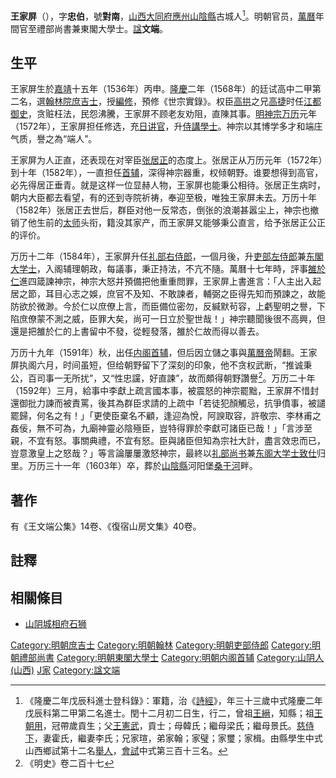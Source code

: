 {{Otheruses|other=名为王文端的其他人物|王文端}}
{{明清人物信息框
| 姓名 = 王家屏 
| 原名 =
| 圖片名稱 = 王家屏.jpg
| 圖片大小 = 250px
| 圖片說明 = 王家屏公服像
| 最高職務 = 禮部尚書兼東閣大學士
| 國家 = 大明 
| 爵位 =
| 籍貫 = [[山西|山西]][[大同府|大同府]][[應州|應州]][[山陰縣|山陰縣]]
| 族裔 = 
| 字號 = 字忠伯，號對南
| 諡號 = 文端
| 出生日期 = [[嘉靖|嘉靖]]十五年（1536年）
| 出生地點 =
| 逝世日期 = [[万历|万历]]三十一年（1603年）
| 逝世地點 =
| 墓葬 =
| 配偶 = 霍氏、李氏
| 親屬 = 曾祖[[王縉|王縉]]，祖[[王朝用|王朝用]]<br>父[[王憲武|王憲武]]，母韓氏；繼母梁氏；繼母景氏
| 出身 =
* 隆慶二年戊辰科進士出身
| 經歷 =
| 著作 =  
*《王文端公集》14卷
*《復宿山房文集》40卷
}}

'''王家屏 '''（{{bd|1535年||1603年|catIdx=Wang,王}}），字'''忠伯'''，號'''對南'''，[[山西|山西]][[大同府|大同府]][[應州|應州]][[山陰縣|山陰縣]]古城人<ref>《隆慶二年戊辰科進士登科錄》：軍籍，治《[[詩經|詩經]]》，年三十三歲中式隆慶二年戊辰科第二甲第二名進士。閏十二月初二日生，行二，曾祖[[王縉|王縉]]，知縣；祖[[王朝用|王朝用]]，冠帶歲貢生；父[[王憲武|王憲武]]，貢士；母韓氏；繼母梁氏；繼母景氏。[[慈侍下|慈侍下]]，妻霍氏，繼妻李氏；兄家瑄，弟家翰；家璧；家璽；家楫。由縣學生中式山西鄉試第十二名[[舉人|舉人]]，[[會試|會試]]中式第三百十三名。</ref>。明朝官员，[[萬曆|萬曆]]年間官至禮部尚書兼東閣大學士。[[諡|諡]]'''文端'''。

==生平==
王家屏生於[[嘉靖|嘉靖]]十五年（1536年）丙申。[[隆庆_(明朝)|隆慶]]二年（1568年）的廷试高中二甲第二名，選[[翰林院|翰林院]][[庶吉士|庶吉士]]，授[[編修|編修]]，預修《世宗實錄》。权臣[[高拱|高拱]]之兄[[高捷|高捷]]时任[[江都|江都]][[御史|御史]]，贪赃枉法，民怨沸騰，王家屏不顾老友劝阻，直陳其事。[[明神宗|明神宗]][[万历|万历]]元年（1572年），王家屏担任修选，充[[日讲官|日讲官]]，升[[侍講學士|侍講學士]]。神宗以其博学多才和端庄气质，譽之為“端人”。

王家屏为人正直，还表现在对宰臣[[张居正|张居正]]的态度上。张居正从万历元年（1572年）到十年（1582年），一直担任[[首辅|首辅]]，深得神宗器重，权倾朝野。谁要想得到高官，必先得居正垂青。就是这样一位显赫人物，王家屏也能秉公相待。张居正生病时，朝内大臣都去看望，有的还到寺院祈祷，奉迎至极，唯独王家屏未去。万历十年（1582年）张居正去世后，群臣对他一反常态，倒张的浪潮甚嚣尘上，神宗也撤销了他生前的[[太师|太师]]头衔，籍没其家产，而王家屏又能够秉公直言，给予张居正公正的评价。

万历十二年（1584年），王家屏升任[[礼部右侍郎|礼部右侍郎]]，一個月後，升[[吏部左侍郎|吏部左侍郎]]兼[[东閣大学士|东閣大学士]]，入阁辅理朝政，每議事，秉正持法，不亢不隨。萬曆十七年時，評事[[雒於仁|雒於仁]]進四箴諫神宗，神宗大怒并預備把他重重問罪，王家屏上書進言：「人主出入起居之節，耳目心志之娛，庶官不及知、不敢諫者，輔弼之臣得先知而預諫之，故能防欲於微渺。今於仁以庶僚上言，而臣備位密勿，反緘默茍容，上虧聖明之譽，下陷庶僚蒙不測之威，臣罪大矣，尚可一日立於聖世哉！」神宗聽聞後很不高興，但還是把雒於仁的上書留中不發，從輕發落，雒於仁故而得以善去。

万历十九年（1591年）秋，出任[[内阁首辅|内阁首辅]]，但后因立儲之事與[[萬曆帝|萬曆帝]]鬧翻。王家屏执阁六月，时间虽短，但给朝野留下了深刻的印象，他不贪权武断，“推诚秉公，百司事一无所扰”，又“性忠讜，好直諫”，故而頗得朝野讚譽<ref>《明史》卷二百十七</ref>。万历二十年（1592年）三月，給事中李獻上疏言國本事，被震怒的神宗罷黜，王家屏不惜封還御批力諫而被責罵，後其為群臣求請的上疏中「若徒犯顏觸忌，抗爭僨事，被譴罷歸，何名之有！」「更使臣棄名不顧，逢迎為悅，阿諛取容，許敬宗、李林甫之姦佞，無不可為，九廟神靈必陰殛臣，豈特得罪於李獻可諸臣已哉！」「言涉至親，不宜有怒。事關典禮，不宜有怒。臣與諸臣但知為宗社大計，盡言效忠而已，豈意激皇上之怒哉？」等言論屢屢激怒神宗，最終以[[礼部尚书|礼部尚书]]兼[[东阁大学士|东阁大学士]][[致仕|致仕]]归里。万历三十一年（1603年）卒，葬於[[山陰縣|山陰縣]]河阳堡[[桑干河|桑干河]]畔。

==著作==
有《王文端公集》14卷、《復宿山房文集》40卷。

==註釋==
{{reflist}}

==相關條目==
* [[山阴城相府石狮|山阴城相府石狮]]
{{start box}}
{{s-off}}
{{succession box|[[申時行|申時行]]|[[趙志皋|趙志皋]]|[[明朝内阁|明朝内阁]][[明朝内阁首辅|首輔]]|1591年—1592年}}
{{end box}}
{{明朝首輔}}
{{隆慶二年戊辰科殿試金榜}}
{{Authority control}}
{{DEFAULTSORT:Wang王}}
[[Category:明朝庶吉士|Category:明朝庶吉士]]
[[Category:明朝翰林|Category:明朝翰林]]
[[Category:明朝吏部侍郎|Category:明朝吏部侍郎]]
[[Category:明朝禮部尚書|Category:明朝禮部尚書]]
[[Category:明朝東閣大學士|Category:明朝東閣大學士]]
[[Category:明朝内阁首辅|Category:明朝内阁首辅]]
[[Category:山阴人_(山西)|Category:山阴人 (山西)]]
[[Category:王姓|J家]]
[[Category:諡文端|Category:諡文端]]